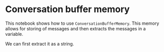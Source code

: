# Conversation buffer memory

This notebook shows how to use `ConversationBufferMemory`. This memory allows for storing of messages and then extracts the messages in a variable.

We can first extract it as a string.


<Example/>

